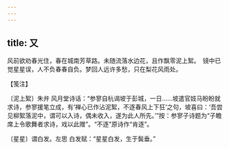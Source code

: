 ```yaml
---
---
---
```

title: 又
---







风前欲劝春光住，春在城南芳草路。未随流落水边花，且作飘零泥上絮。　镜中已觉星星误，人不负春春自负。梦回人远许多愁，只在梨花风雨处。





【笺注】


〔泥上絮〕朱弁 风月堂诗话：“参寥自杭谒坡于彭城，一日……坡遣官妓马盼盼就求诗，参寥援笔立成，有‘禅心已作沾泥絮，不逐春风上下狂’之句，坡喜曰：‘吾尝见柳絮落泥中，谓可以入诗，偶未收入，遂为此人所先。’”按：参寥子诗题为“子瞻席上令歌舞者求诗，戏以此赠”。“不逐”原诗作“肯逐”。

〔星星〕谓白发。左思 白发赋：“星星白发，生于鬓垂。”